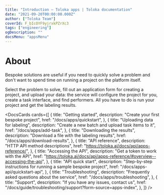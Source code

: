```yaml
---
title: "Introduction — Toloka apps | Toloka documentation"
date: "2021-09-20T00:00:00.000Z"
author: ["Toloka Team"]
coverId: F_bIcOYF9yjrxkPZrXc3
tags: ["engineering"]
ogDescription: ""
docsMenu: "appsMenu"
---
```



# About

Bespoke solutions are useful if you need to quickly solve a problem and don't want to spend time on running a project on the platform itself.

Select the problem to solve, fill out an application form for creating a project, and upload your data: the service will configure the project for you, create a task interface, and find performers. All you have to do is run your project and get the labeling results.

<DocsCards cards={[
{
  title: "Getting started",
  description: "Create your first bespoke project",
  href: "/docs/apps/quickstart",
},
{
  title: "Uploading data for labeling",
  description: "Create a new batch and upload task items to it",
  href: "/docs/apps/add-task",
},
{
  title: "Downloading the results",
  description: "Download a file with the labeling results",
  href: "/docs/apps/download-results",
},
{
  title: "API reference",
  description: "HTTP API method descriptions",
  href: "https://toloka.ai/docs/api/apps-reference/",
},
{
  title: "Accessing the API",
  description: "Get a token to work with the API",
  href: "https://toloka.ai/docs/api/apps-reference/#overview--accessing-the-api",
},
{
  title: "API quick start",
  description: "Step-by-step instructions for running a sample bespoke project",
  href: "/docs/apps-api/quickstart-api",
},
{
  title: "Troubleshooting",
  description: "Frequently asked questions about the service",
  href: "/docs/apps/troubleshooting",
},
{
  title: "Support",
  description: "If you have any issues, contact us",
  href: "/docs/guide/troubleshooting/support?form-source=apps-index",
},
]} />

<GlobalCommunity/>

<SocialMedia/>
